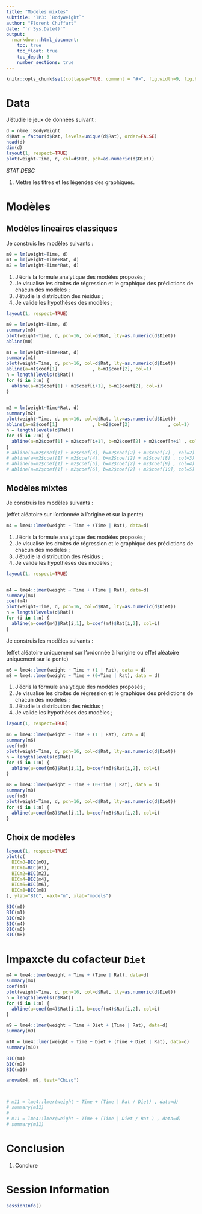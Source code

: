 ```yaml
---
title: "Modèles mixtes"
subtitle: "TP3: `BodyWeight`"
author: "Florent Chuffart"
date: "`r Sys.Date()`"
output: 
  rmarkdown::html_document:
    toc: true
    toc_float: true
    toc_depth: 3
    number_sections: true
---
```



```r
knitr::opts_chunk$set(collapse=TRUE, comment = "#>", fig.width=9, fig.height=6, eval=TRUE, echo=TRUE, results="verbatim", warning=FALSE)
```
# Data

J’étudie le jeux de données suivant : 

```r
d = nlme::BodyWeight
d$Rat = factor(d$Rat, levels=unique(d$Rat), order=FALSE)
head(d)
dim(d)
layout(1, respect=TRUE)
plot(weight~Time, d, col=d$Rat, pch=as.numeric(d$Diet))
```

*STAT DESC*

1. Mettre les titres et les légendes des graphiques.





# Modèles

## Modèles lineaires classiques

Je construis les modèles suivants : 

```r
m0 = lm(weight~Time, d)
m1 = lm(weight~Time+Rat, d)
m2 = lm(weight~Time*Rat, d)
```



1. J’écris la formule analytique des modèles proposés ;
2. Je visualise les droites de régression et le graphique des prédictions de chacun des modèles ;
3. J’étudie la distribution des résidus ; 
4. Je valide les hypothèses des modèles ;


```r
layout(1, respect=TRUE)

m0 = lm(weight~Time, d)
summary(m0)
plot(weight~Time, d, pch=16, col=d$Rat, lty=as.numeric(d$Diet))
abline(m0)

m1 = lm(weight~Time+Rat, d)
summary(m1)
plot(weight~Time, d, pch=16, col=d$Rat, lty=as.numeric(d$Diet))
abline(a=m1$coef[1]             , b=m1$coef[2], col=1)
n = length(levels(d$Rat))
for (i in 2:n) {
  abline(a=m1$coef[1] + m1$coef[i+1], b=m1$coef[2], col=i)  
}


m2 = lm(weight~Time*Rat, d)
summary(m2)
plot(weight~Time, d, pch=16, col=d$Rat, lty=as.numeric(d$Diet))
abline(a=m2$coef[1]             , b=m2$coef[2]              , col=1)
n = length(levels(d$Rat))
for (i in 2:n) {
  abline(a=m2$coef[1] + m2$coef[i+1], b=m2$coef[2] + m2$coef[n+i] , col=i)
}
# abline(a=m2$coef[1] + m2$coef[3], b=m2$coef[2] + m2$coef[7] , col=2)
# abline(a=m2$coef[1] + m2$coef[4], b=m2$coef[2] + m2$coef[8] , col=3)
# abline(a=m2$coef[1] + m2$coef[5], b=m2$coef[2] + m2$coef[9] , col=4)
# abline(a=m2$coef[1] + m2$coef[6], b=m2$coef[2] + m2$coef[10], col=5)

```


## Modèles mixtes

Je construis les modèles suivants : 

(effet aléatoire sur l’ordonnée à l’origine et sur la pente)


```r
m4 = lme4::lmer(weight ~ Time + (Time | Rat), data=d)
```

1. J’écris la formule analytique des modèles proposés ;
2. Je visualise les droites de régression et le graphique des prédictions de chacun des modèles ;
3. J’étudie la distribution des résidus ; 
4. Je valide les hypothèses des modèles ;



```r
layout(1, respect=TRUE)


m4 = lme4::lmer(weight ~ Time + (Time | Rat), data=d)
summary(m4)
coef(m4)
plot(weight~Time, d, pch=16, col=d$Rat, lty=as.numeric(d$Diet))
n = length(levels(d$Rat))
for (i in 1:n) {
  abline(a=coef(m4)$Rat[i,1], b=coef(m4)$Rat[i,2], col=i)
}
```



Je construis les modèles suivants : 

(effet aléatoire uniquement sur l’ordonnée à l’origine ou  effet aléatoire uniquement sur la pente)

```r
m6 = lme4::lmer(weight ~ Time + (1 | Rat), data = d)
m8 = lme4::lmer(weight ~ Time + (0+Time | Rat), data = d)
```

1. J’écris la formule analytique des modèles proposés ;
2. Je visualise les droites de régression et le graphique des prédictions de chacun des modèles ;
3. J’étudie la distribution des résidus ; 
4. Je valide les hypothèses des modèles ;


```r
layout(1, respect=TRUE)

m6 = lme4::lmer(weight ~ Time + (1 | Rat), data = d)
summary(m6)
coef(m6)
plot(weight~Time, d, pch=16, col=d$Rat, lty=as.numeric(d$Diet))
n = length(levels(d$Rat))
for (i in 1:n) {
  abline(a=coef(m6)$Rat[i,1], b=coef(m6)$Rat[i,2], col=i)
}

m8 = lme4::lmer(weight ~ Time + (0+Time | Rat), data = d)
summary(m8)
coef(m8)
plot(weight~Time, d, pch=16, col=d$Rat, lty=as.numeric(d$Diet))
for (i in 1:n) {
  abline(a=coef(m8)$Rat[i,1], b=coef(m8)$Rat[i,2], col=i)
}
```



## Choix de modèles



```r
layout(1, respect=TRUE)
plot(c(
  BICm0=BIC(m0),
  BICm1=BIC(m1),
  BICm2=BIC(m2),
  BICm4=BIC(m4),
  BICm6=BIC(m6),
  BICm8=BIC(m8)
), ylab="BIC", xaxt="n", xlab="models")
```


```r
BIC(m0)
BIC(m1)
BIC(m2)
BIC(m4)
BIC(m6)
BIC(m8)
```


# Impaxcte du cofacteur `Diet`


```r
m4 = lme4::lmer(weight ~ Time + (Time | Rat), data=d)
summary(m4)
coef(m4)
plot(weight~Time, d, pch=16, col=d$Rat, lty=as.numeric(d$Diet))
n = length(levels(d$Rat))
for (i in 1:n) {
  abline(a=coef(m4)$Rat[i,1], b=coef(m4)$Rat[i,2], col=i)
}

m9 = lme4::lmer(weight ~ Time + Diet + (Time | Rat), data=d)
summary(m9)

m10 = lme4::lmer(weight ~ Time + Diet + (Time + Diet | Rat), data=d)
summary(m10)

BIC(m4)
BIC(m9)
BIC(m10)

anova(m4, m9, test="Chisq")



# m11 = lme4::lmer(weight ~ Time + (Time | Rat / Diet) , data=d)
# summary(m11)
#
# m11 = lme4::lmer(weight ~ Time + (Time | Diet / Rat ) , data=d)
# summary(m11)

```


# Conclusion

1. Conclure

# Session Information

```r
sessionInfo()
```

